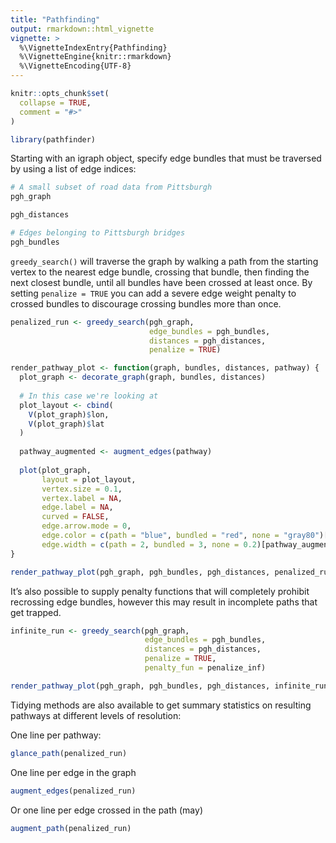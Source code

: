 ```yaml
---
title: "Pathfinding"
output: rmarkdown::html_vignette
vignette: >
  %\VignetteIndexEntry{Pathfinding}
  %\VignetteEngine{knitr::rmarkdown}
  %\VignetteEncoding{UTF-8}
---
```


```r
knitr::opts_chunk$set(
  collapse = TRUE,
  comment = "#>"
)
```

```r
library(pathfinder)
```

Starting with an igraph object, specify edge bundles that must be traversed by using a list of edge indices:

```r
# A small subset of road data from Pittsburgh
pgh_graph

pgh_distances

# Edges belonging to Pittsburgh bridges
pgh_bundles
```

`greedy_search()` will traverse the graph by walking a path from the starting vertex to the nearest edge bundle, crossing that bundle, then finding the next closest bundle, until all bundles have been crossed at least once.
By setting `penalize = TRUE` you can add a severe edge weight penalty to crossed bundles to discourage crossing bundles more than once.

```r
penalized_run <- greedy_search(pgh_graph, 
                               edge_bundles = pgh_bundles, 
                               distances = pgh_distances, 
                               penalize = TRUE)
```

```r
render_pathway_plot <- function(graph, bundles, distances, pathway) {
  plot_graph <- decorate_graph(graph, bundles, distances)
  
  # In this case we're looking at 
  plot_layout <- cbind(
    V(plot_graph)$lon,
    V(plot_graph)$lat
  )
  
  pathway_augmented <- augment_edges(pathway)
  
  plot(plot_graph, 
       layout = plot_layout,
       vertex.size = 0.1, 
       vertex.label = NA, 
       edge.label = NA, 
       curved = FALSE, 
       edge.arrow.mode = 0,
       edge.color = c(path = "blue", bundled = "red", none = "gray80")[pathway_augmented$edge_type],
       edge.width = c(path = 2, bundled = 3, none = 0.2)[pathway_augmented$edge_type])
}

render_pathway_plot(pgh_graph, pgh_bundles, pgh_distances, penalized_run)
```

It's also possible to supply penalty functions that will completely prohibit recrossing edge bundles, however this may result in incomplete paths that get trapped.

```r
infinite_run <- greedy_search(pgh_graph, 
                              edge_bundles = pgh_bundles, 
                              distances = pgh_distances, 
                              penalize = TRUE, 
                              penalty_fun = penalize_inf)

render_pathway_plot(pgh_graph, pgh_bundles, pgh_distances, infinite_run)
```

Tidying methods are also available to get summary statistics on resulting pathways at different levels of resolution:

One line per pathway:

```r
glance_path(penalized_run)
```

One line per edge in the graph

```r
augment_edges(penalized_run)
```

Or one line per edge crossed in the path (may)

```r
augment_path(penalized_run)
```
